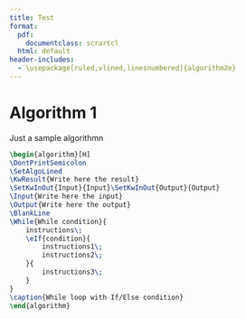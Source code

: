 ```yaml
---
title: Test
format:
  pdf: 
    documentclass: scrartcl
  html: default
header-includes:
  - \usepackage[ruled,vlined,linesnumbered]{algorithm2e}
---
```

# Algorithm 1
Just a sample algorithmn
```latex
\begin{algorithm}[H]
\DontPrintSemicolon
\SetAlgoLined
\KwResult{Write here the result}
\SetKwInOut{Input}{Input}\SetKwInOut{Output}{Output}
\Input{Write here the input}
\Output{Write here the output}
\BlankLine
\While{While condition}{
    instructions\;
    \eIf{condition}{
        instructions1\;
        instructions2\;
    }{
        instructions3\;
    }
}
\caption{While loop with If/Else condition}
\end{algorithm} 
```